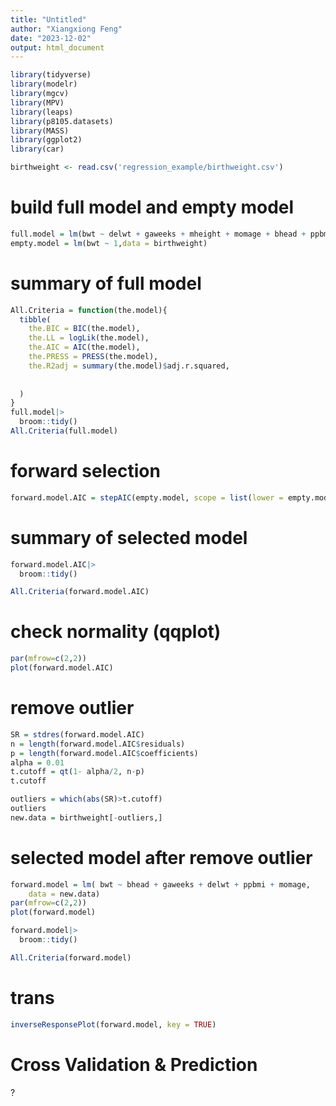 ```yaml
---
title: "Untitled"
author: "Xiangxiong Feng"
date: "2023-12-02"
output: html_document
---
```


```r
library(tidyverse)
library(modelr)
library(mgcv)
library(MPV)
library(leaps)
library(p8105.datasets)
library(MASS)
library(ggplot2)
library(car)
```


```r
birthweight <- read.csv('regression_example/birthweight.csv')
```

# build full model and empty model
```r
full.model = lm(bwt ~ delwt + gaweeks + mheight + momage + bhead + ppbmi, data = birthweight)
empty.model = lm(bwt ~ 1,data = birthweight)
```


# summary of full model
```r
All.Criteria = function(the.model){
  tibble(
    the.BIC = BIC(the.model),
    the.LL = logLik(the.model),
    the.AIC = AIC(the.model),
    the.PRESS = PRESS(the.model),
    the.R2adj = summary(the.model)$adj.r.squared,
   
    
  )
}
full.model|>
  broom::tidy()
All.Criteria(full.model)

```


# forward selection 
```r
forward.model.AIC = stepAIC(empty.model, scope = list(lower = empty.model, upper= full.model), k = 2,direction = "forward",trace = FALSE)

```

# summary of selected model
```r
forward.model.AIC|>
  broom::tidy()

All.Criteria(forward.model.AIC)
```




# check normality (qqplot)
```r
par(mfrow=c(2,2))
plot(forward.model.AIC) 

```


# remove outlier
```r
SR = stdres(forward.model.AIC)
n = length(forward.model.AIC$residuals) 
p = length(forward.model.AIC$coefficients)
alpha = 0.01 
t.cutoff = qt(1- alpha/2, n-p)
t.cutoff

```

```r
outliers = which(abs(SR)>t.cutoff)
outliers
new.data = birthweight[-outliers,]
```

# selected model after remove outlier

```r
forward.model = lm( bwt ~ bhead + gaweeks + delwt + ppbmi + momage, 
    data = new.data)
par(mfrow=c(2,2))
plot(forward.model) 

forward.model|>
  broom::tidy()

All.Criteria(forward.model)
```




# trans
```r
inverseResponsePlot(forward.model, key = TRUE)
```


# Cross Validation & Prediction
?
